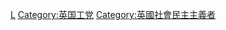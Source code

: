 {{Commonscat|Members of the Labour Party of the United Kingdom}}

[[Category:英國政黨成員|L]]
[[Category:英国工党|Category:英国工党]]
[[Category:英國社會民主主義者|Category:英國社會民主主義者]]